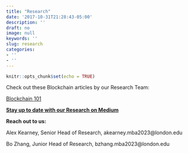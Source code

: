 ```yaml
---
title: "Research"
date: '2017-10-31T21:28:43-05:00'
description: ''
draft: no
image: null
keywords: ''
slug: research
categories:
- ''
- ''
---
```


```r
knitr::opts_chunk$set(echo = TRUE)
```

Check out these Blockchain articles by our Research Team:

[Blockchain 101](.\\research\blockchain101.html)

**[Stay up to date with our Research on Medium](https://medium.com/@lbsblockchain)**

**Reach out to us:**

Alex Kearney, Senior Head of Research, akearney.mba2023@london.edu

Bo Zhang, Junior Head of Research, bzhang.mba2023@london.edu
  
 
